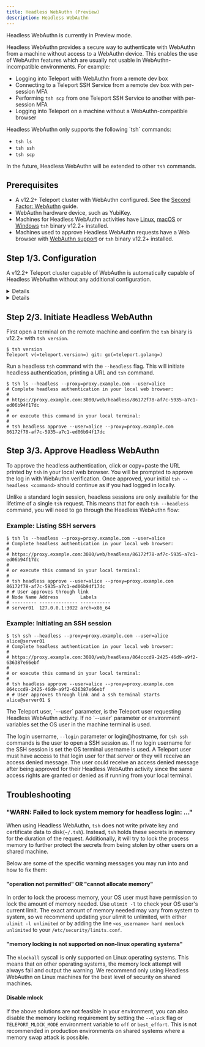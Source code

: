 ```yaml
---
title: Headless WebAuthn (Preview)
description: Headless WebAuthn
---
```


<Notice type="warning">
  Headless WebAuthn is currently in Preview mode.
</Notice>

Headless WebAuthn provides a secure way to authenticate with WebAuthn from a
machine without access to a WebAuthn device. This enables the use of WebAuthn
features which are usually not usable in WebAuthn-incompatible environments.
For example:

- Logging into Teleport with WebAuthn from a remote dev box
- Connecting to a Teleport SSH Service from a remote dev box with per-session MFA 
- Performing `tsh scp` from one Teleport SSH Service to another with per-session MFA
- Logging into Teleport on a machine without a WebAuthn-compatible browser

<Admonition type="note" title="Headless WebAuthn Support">
  Headless WebAuthn only supports the following `tsh` commands:
  
  - `tsh ls`
  - `tsh ssh`
  - `tsh scp`

  In the future, Headless WebAuthn will be extended to other `tsh` commands.
</Admonition>

## Prerequisites

- A v12.2+ Teleport cluster with WebAuthn configured.
  See the [Second Factor: WebAuthn](./webauthn.mdx) guide.
- WebAuthn hardware device, such as YubiKey.
- Machines for Headless WebAuthn activities have [Linux](../../installation.mdx#linux), [macOS](../../installation.mdx#macos) or [Windows](../../installation.mdx#windows-tsh-client-only) `tsh` binary v12.2+ installed.
- Machines used to approve Headless WebAuthn requests have a Web browser with [WebAuthn support](
  https://developers.yubico.com/WebAuthn/WebAuthn_Browser_Support/) or `tsh` binary v12.2+ installed.

## Step 1/3. Configuration

A v12.2+ Teleport cluster capable of WebAuthn is automatically capable of
Headless WebAuthn without any additional configuration.

<Details title="Optional: make Headless WebAuthn the default auth connector">

To make Headless WebAuthn the default authentication method for your Teleport
Cluster, add `connector_name: headless` to your cluster configuration.

Create a `cap.yaml` file or get the existing configuration using
`tctl get cluster_auth_preference`:

```yaml
kind: cluster_auth_preference
version: v2
metadata:
  name: cluster-auth-preference
spec:
  type: local
  second_factor: "on"
  webauthn:
    rp_id: example.com
  connector_name: headless # headless by default
```

Update the configuration:

```code
$ tctl create -f cap.yaml
# cluster auth preference has been updated
```
</Details>

<Details title="Alternative: disable Headless WebAuthn">

Headless WebAuthn is enabled automatically when WebAuthn is configured. If you
want to forbid Headless WebAuthn in your cluster, add `headless: false` to your
configuration.

Create a `cap.yaml` file or get the existing configuration using
`tctl get cluster_auth_preference`:

```yaml
kind: cluster_auth_preference
version: v2
metadata:
  name: cluster-auth-preference
spec:
  type: local
  second_factor: "on"
  webauthn:
    rp_id: example.com
  headless: false # disable Headless WebAuthn
```

Update the configuration:

```code
$ tctl create -f cap.yaml
# cluster auth preference has been updated
```

</Details>

## Step 2/3. Initiate Headless WebAuthn

First open a terminal on the remote machine and confirm the `tsh` binary 
is v12.2+ with `tsh version`.

```code
$ tsh version
Teleport v(=teleport.version=) git: go(=teleport.golang=)
```

Run a headless `tsh` command with the `--headless` flag. This will initiate
headless authentication, printing a URL and `tsh` command.

```code
$ tsh ls --headless --proxy=proxy.example.com --user=alice
# Complete headless authentication in your local web browser:
# 
# https://proxy.example.com:3080/web/headless/86172f78-af7c-5935-a7c1-ed06b94f17dc
# 
# or execute this command in your local terminal:
# 
# tsh headless approve --user=alice --proxy=proxy.example.com 86172f78-af7c-5935-a7c1-ed06b94f17dc
```

## Step 3/3. Approve Headless WebAuthn

To approve the headless authentication, click or copy+paste the URL printed by
`tsh` in your local web browser. You will be prompted to approve the log in with
WebAuthn verification. Once approved, your initial `tsh --headless <command>`
should continue as if you had logged in locally.

Unlike a standard login session, headless sessions are only available for the
lifetime of a single `tsh` request. This means that for each `tsh --headless`
command, you will need to go through the Headless WebAuthn flow:

### Example: Listing SSH servers
```code 
$ tsh ls --headless --proxy=proxy.example.com --user=alice
# Complete headless authentication in your local web browser:
# 
# https://proxy.example.com:3080/web/headless/86172f78-af7c-5935-a7c1-ed06b94f17dc
# 
# or execute this command in your local terminal:
# 
# tsh headless approve --user=alice --proxy=proxy.example.com 86172f78-af7c-5935-a7c1-ed06b94f17dc
# # User approves through link
# Node Name Address        Labels                                                                             
# --------- -------------- -----------
# server01  127.0.0.1:3022 arch=x86_64
```

### Example: Initiating an SSH session
```code
$ tsh ssh --headless --proxy=proxy.example.com --user=alice alice@server01
# Complete headless authentication in your local web browser:
# 
# https://proxy.example.com:3080/web/headless/864cccd9-2425-46d9-a9f2-636387e66ebf
# 
# or execute this command in your local terminal:
# 
# tsh headless approve --user=alice --proxy=proxy.example.com 864cccd9-2425-46d9-a9f2-636387e66ebf
# # User approves through link and a ssh terminal starts
alice@server01 $
```

<Notice type="note">
  The Teleport user, `--user` parameter, is the Teleport user requesting Headless WebAuthn activity. 
  If no `--user` parameter or environment variables set the OS user in the machine terminal is used.

  The login username, `--login` parameter or login@hostname, for `tsh ssh` commands is the user
  to open a SSH session as. If no login username for the SSH session is set the OS terminal username is used. 
  A Teleport user must have access to that login user for that server or they will receive 
  an access denied message. The user could receive an access denied message after being approved
  for their Headless WebAuthn activity since the same access rights are granted or denied as if running from
  your local terminal.
</Notice>


## Troubleshooting

### "WARN: Failed to lock system memory for headless login: ..."

When using Headless WebAuthn, `tsh` does not write private key and certificate data
to disk(`~/.tsh`). Instead, `tsh` holds these secrets in memory for the duration of
the request. Additionally, it will try to lock the process memory to further protect 
the secrets from being stolen by other users on a shared machine.

Below are some of the specific warning messages you may run into and how to fix them:

#### "operation not permitted" OR "cannot allocate memory"

In order to lock the process memory, your OS user must have permission to lock
the amount of memory needed. Use `ulimit -l` to check your OS user's current limit.
The exact amount of memory needed may vary from system to system, so we recommend
updating your ulimit to unlimited, with either `ulimit -l unlimited` or by adding
the line `<os_username> hard memlock unlimited` to your `/etc/security/limits.conf`.

#### "memory locking is not supported on non-linux operating systems"

The `mlockall` syscall is only supported on Linux operating systems. This means
that on other operating systems, the memory lock attempt will always fail and
output the warning. We recommend only using Headless WebAuthn on Linux machines
for the best level of security on shared machines.

#### Disable mlock

If the above solutions are not feasible in your environment, you can also disable
the memory locking requirement by setting the `--mlock` flag or `TELEPORT_MLOCK_MODE`
environment variable to `off` or `best_effort`. This is not recommended in production
environments on shared systems where a memory swap attack is possible.
